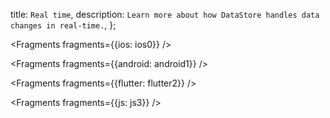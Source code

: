   title: `Real time`,
  description: `Learn more about how DataStore handles data changes in real-time.`,
};


<Fragments fragments={{ios: ios0}} />


<Fragments fragments={{android: android1}} />


<Fragments fragments={{flutter: flutter2}} />


<Fragments fragments={{js: js3}} />

